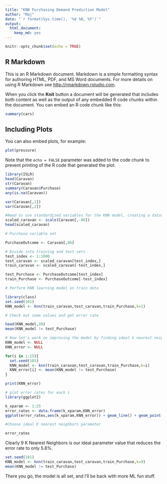 ```yaml
---
title: "KNN Purchasing Demand Prediction Model"
author: "Maj"
date: "`r format(Sys.time(), '%d %B, %Y')`"
output: 
  html_document: 
    keep_md: yes
---
```


```r
knitr::opts_chunk$set(echo = TRUE)
```

## R Markdown

This is an R Markdown document. Markdown is a simple formatting syntax for authoring HTML, PDF, and MS Word documents. For more details on using R Markdown see <http://rmarkdown.rstudio.com>.

When you click the **Knit** button a document will be generated that includes both content as well as the output of any embedded R code chunks within the document. You can embed an R code chunk like this:

```r
summary(cars)
```

## Including Plots

You can also embed plots, for example:

```r
plot(pressure)
```

Note that the `echo = FALSE` parameter was added to the code chunk to prevent printing of the R code that generated the plot.


```r
library(ISLR)
head(Caravan)
str(Caravan)
summary(Caravan$Purchase)
any(is.na(Caravan))

var(Caravan[,1])
var(Caravan[,2])

#Need to use standardized variables for the KNN model, creating a dataset without the "Purchase" variable
scaled_caravan <- scale(Caravan[,-86])
head(scaled_caravan)

# Purchase variable set

PurchaseOutcome <- Caravan[,86]

# Divide into training and test sets
test_index <- 1:1000
test_caravan <- scaled_caravan[test_index,]
train_caravan <- scaled_caravan[-test_index,]

test_Purchase <- PurchaseOutcome[test_index]
train_Purchase <- PurchaseOutcome[-test_index]

# Perform KNN learning model on train data

library(class)
set.seed(101)
KNN_model <- knn(train_caravan,test_caravan,train_Purchase,k=1)

# Check out some values and get error rate

head(KNN_model,20)
mean(KNN_model != test_Purchase)

# Now let's work on improving the model by finding ideal k nearest neighbors
KNN_model <- NULL
KNN_error <- NULL

for(i in 1:25){
  set.seed(101)
  KNN_model <- knn(train_caravan,test_caravan,train_Purchase,k=i)
  KNN_error[i] <- mean(KNN_model != test_Purchase)
}

print(KNN_error)

# plot error rates for each i
library(ggplot2)

k_xparam <- 1:25
error_rates <- data.frame(k_xparam,KNN_error)
ggplot(error_rates,aes(k_xparam,KNN_error)) + geom_line() + geom_point()

#Choose ideal K nearest neighbors parameter

error_rates

```

Clearly 9 K Nearest Neighbors is our ideal parameter value that reduces the error rate to only 5.8%.

```r
set.seed(101)
KNN_model <- knn(train_caravan,test_caravan,train_Purchase,k=9)
mean(KNN_model != test_Purchase)
```
There you go, the model is all set, and I'll be back with more ML fun stuff.



